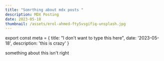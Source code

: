 ```yaml
---
title: "Somrthing about mdx posts "
description: MDX Posting
date: 2023-05-18
thumbnail: /assets/erol-ahmed-fty5vsgifiq-unsplash.jpg
---
```

e﻿xport const meta = {
title: "I don't want to type this here",
d﻿ate: '2023-05-18',
d﻿escription: 'this is crazy'
}﻿

s﻿omething about this isn't right